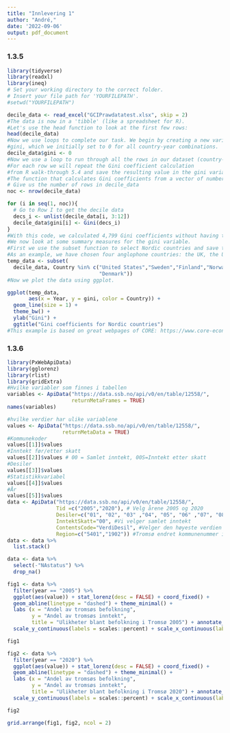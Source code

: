```yaml
---
title: "Innlevering 1"
author: "André,"
date: '2022-09-06'
output: pdf_document
---
```



### 1.3.5

```r

library(tidyverse)  
library(readxl) 
library(ineq)
# Set your working directory to the correct folder.
# Insert your file path for 'YOURFILEPATH'.
#setwd("YOURFILEPATH")

decile_data <- read_excel("GCIPrawdatatest.xlsx", skip = 2)  
#The data is now in a 'tibble' (like a spreadsheet for R). 
#Let's use the head function to look at the first few rows:
head(decile_data) 
#Now we use loops to complete our task. We begin by creating a new variable in our dataset, 
#gini, which we initially set to 0 for all country-year combinations.
decile_data$gini <- 0
#Now we use a loop to run through all the rows in our dataset (country-year combinations). 
#For each row we will repeat the Gini coefficient calculation 
#from R walk-through 5.4 and save the resulting value in the gini variable we created.
#The function that calculates Gini coefficients from a vector of numbers is called Gini,and we apply it to the income deciles
# Give us the number of rows in decile_data
noc <- nrow(decile_data)

for (i in seq(1, noc)){
  # Go to Row I to get the decile data
  decs_i <- unlist(decile_data[i, 3:12])
  decile_data$gini[i] <- Gini(decs_i)
}
#With this code, we calculated 4,799 Gini coefficients without having to manually run the same command 4,799 times. 
#We now look at some summary measures for the gini variable.
#First we use the subset function to select Nordic countries and save their data as temp_data. 
#As an example, we have chosen four anglophone countries: the UK, the US, Ireland, and Australia.
temp_data <- subset(
  decile_data, Country %in% c("United States","Sweden","Finland","Norway", 
                              "Denmark"))
#Now we plot the data using ggplot.

ggplot(temp_data, 
       aes(x = Year, y = gini, color = Country)) +
  geom_line(size = 1) +
  theme_bw() +
  ylab("Gini") +
  ggtitle("Gini coefficients for Nordic countries")
#This example is based on great webpages of CORE: https://www.core-econ.org/doing-economics/book/text/05-03.html#extension-r-walk-through-55-calculating-gini-coefficients-for-all-countries-and-all-years-using-a-loop. Take a look!

```


### 1.3.6
```r

library(PxWebApiData)
library(gglorenz)
library(rlist)
library(gridExtra)
#Hvilke variabler som finnes i tabellen
variables <- ApiData("https://data.ssb.no/api/v0/en/table/12558/", 
                     returnMetaFrames = TRUE)
names(variables)

#hvilke verdier har ulike variablene
values <- ApiData("https://data.ssb.no/api/v0/en/table/12558/", 
                  returnMetaData = TRUE)
#Kommunekoder
values[[1]]$values
#Inntekt før/etter skatt
values[[2]]$values # 00 = Samlet inntekt, 00S=Inntekt etter skatt
#Desiler
values[[3]]$values
#Statistikkvariabel
values[[4]]$values
#År
values[[5]]$values
data <- ApiData("https://data.ssb.no/api/v0/en/table/12558/",
                Tid =c("2005","2020"), # Velg årene 2005 og 2020
                Desiler=c("01", "02", "03" ,"04", "05", "06" ,"07", "08" ,"09", "10"), #Vi velger alle desiler
                InntektSkatt="00", #Vi velger samlet inntekt
                ContentsCode="VerdiDesil", #Velger den høyeste verdien i desilen
                Region=c("5401","1902")) #Tromsø endret kommunenummer i 2020
data <- data %>% 
  list.stack() 

data <- data %>%
  select(-"NAstatus") %>% 
  drop_na()

fig1 <- data %>%
  filter(year == "2005") %>% 
  ggplot(aes(value)) + stat_lorenz(desc = FALSE) + coord_fixed() +
  geom_abline(linetype = "dashed") + theme_minimal() +
  labs (x = "Andel av tromsøs befolkning",
        y = "Andel av tromsøs inntekt",
        title = "Ulikheter blant befolkning i Tromsø 2005") + annotate_ineq(data$value) +
  scale_y_continuous(labels = scales::percent) + scale_x_continuous(labels = scales::percent)

fig1

fig2 <- data %>%
  filter(year == "2020") %>% 
  ggplot(aes(value)) + stat_lorenz(desc = FALSE) + coord_fixed() +
  geom_abline(linetype = "dashed") + theme_minimal() +
  labs (x = "Andel av tromsøs befolkning",
        y = "Andel av tromsøs inntekt",
        title = "Ulikheter blant befolkning i Tromsø 2020") + annotate_ineq(data$value) +
  scale_y_continuous(labels = scales::percent) + scale_x_continuous(labels = scales::percent)

fig2

grid.arrange(fig1, fig2, ncol = 2)
  
```

